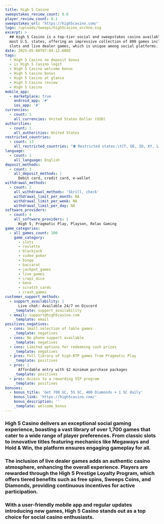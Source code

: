 ```yaml
---
title: High 5 Casino
sweepstakes_review_count: 8.6
player_review_count: 8.1
sweepstakes_url: 'https://high5casino.com/'
logo: /uploads/Sweeps/high5casino_ecchno.svg
excerpt: >
  ## High 5 Casino is a top-tier social and sweepstakes casino available across
  most U.S. states, offering an impressive collection of 800 games including
  slots and live dealer games, which is unique among social platforms.
date: 2025-05-08T07:04:12.600Z
tags:
  - High 5 Casino no deposit bonus
  - is High 5 Casino legit
  - High 5 Casino welcome bonus
  - High 5 Casino bonus
  - High 5 Casino at glance
  - High 5 Casino review
  - High 5 Casino
mobile_app:
  - marketplace: true
    android_app: '#'
    ios_app: '#'
currencies:
  - count: 1
    all_currencies: United States Dollar (USD)
authorities:
  - count: 1
    all_authorities: United States
restricted_countries:
  - count: 13
    all_restricted_countries: "⛔️ Restricted states:\tCT, DE, ID, KY, LA, MI, MT, NV, NJ, PA, RI, WA, WV"
language:
  - count: 1
    all_language: English
deposit_methods:
  - count: 3
    all_deposit_methods: |
      Debit card, credit card, e-wallet 
withdrawal_methods:
  - count: 2
    all_withdrawal_methods: 'Skrill, check'
    withdrawal_limit_per_month: NA
    withdrawal_limit_per_week: NA
    withdrawal_limit_per_day: NA
software_providers:
  - count: 4
    all_software_providers: |
      High 5, Pragmatic Play, Playson, Relax Gaming 
game_categories:
  - all_games_count: 100
    game_category:
      - slots
      - roulette
      - blackjack
      - video_poker
      - bingo
      - baccarat
      - jackpot_games
      - live_games
      - craps_dice
      - keno
      - scratch_cards
      - crash_games
customer_support_methods:
  - support_availability: |
      Live chat: Available 24/7 on Discord
    _template: support_availability
  - email: support@high5casino.com
    _template: email
positives_negatives:
  - cons: Small selection of table games
    _template: negatives
  - cons: No phone support available
    _template: negatives
  - cons: Limited options for redeeming cash prizes
    _template: negatives
  - pros: Full library of high-RTP games from Pragmatic Play
    _template: positives
  - pros: |
      Affordable entry with $2 minimum purchase packages
    _template: positives
  - pros: Access to a rewarding VIP program
    _template: positives
bonuses:
  - bonus_title: 'Get 700 GC, 55 SC, 400 Diamonds + 1 SC daily'
    bonus_link: 'https://high5casino.com/'
    bonus_description: ''
    _template: welcome_bonus
---
```


### High 5 Casino delivers an exceptional social gaming experience, boasting a vast library of over 1,700 games that cater to a wide range of player preferences. From classic slots to innovative titles featuring mechanics like Megaways and Hold & Win, the platform ensures engaging gameplay for all.

### The inclusion of live dealer games adds an authentic casino atmosphere, enhancing the overall experience. Players are rewarded through the High 5 Prestige Loyalty Program, which offers tiered benefits such as free spins, Sweeps Coins, and Diamonds, providing continuous incentives for active participation.

### With a user-friendly mobile app and regular updates introducing new games, High 5 Casino stands out as a top choice for social casino enthusiasts.
